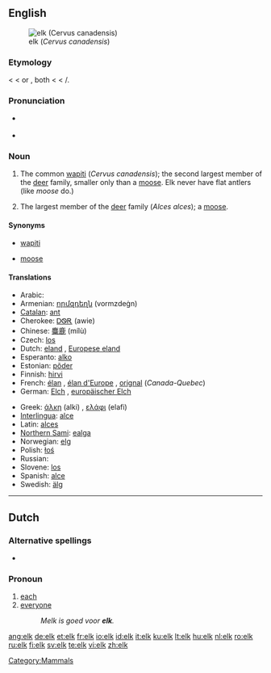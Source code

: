 {{wikipedia}}
==English==
[[Image:Cervus canadensis2006.jpg|thumb|elk (''Cervus canadensis'')]]

===Etymology===
{{etyl|enm|en}} {{term|elk|lang=enm}} < {{etyl|ang|en}} {{term|eolc|lang=ang}} < {{etyl|non|en}} {{term|elgr|lang=non}} or {{etyl|gmh|en}} {{term|elch|lang=gmh}}, both < {{proto|Germanic|elkh-|lang=en}} < {{proto|Indo-European|ol-|lang=en}}/{{proto|Indo-European|el-|red, brow|lang=en|title=}}.

===Pronunciation===
* {{IPA|/ɛlk/}} {{SAMPA|/Elk/}}
* {{audio|en-us-elk.ogg|Audio (US)}}

===Noun===
{{en-noun|elk}}

# {{US|Canada}} The common [[wapiti]] (''Cervus canadensis''); the second largest member of the [[deer]] family, smaller only than a [[moose]].  Elk never have flat antlers (like ''moose'' do.)
# {{UK}} The largest member of the [[deer]] family (''Alces alces''); a [[moose]].

====Synonyms====
* {{sense|Cervus candensis}} [[wapiti]]
* {{sense|Alces alces}} [[moose]]

====Translations====
{{trans-see|wapiti - ''Cervus candensis|wapiti}}
{{trans-top|moose - ''Alces alces''}}
* Arabic: {{Arab|[[موظ]]}} {{IPAchar|(mūẓ)}} {{m}}
* Armenian: [[որմզդեղն]] (vormzdeġn)
* [[Catalan]]: [[ant#Catalan|ant]] {{m}}
* Cherokee: [[ᎠᏫᎡ]] (awie)
* Chinese: [[麋鹿]] (mílù)
* Czech: [[los]] {{m}}
* Dutch: [[eland]] {{m}}, [[Europese eland]] {{m}}
* Esperanto: [[alko]]
* Estonian: [[põder]]
* Finnish: [[hirvi]]
* French: [[élan]] {{m}}, [[élan d'Europe]] {{m}}, [[orignal]] {{m}} (''Canada-Quebec'')
* German: [[Elch]] {{m}}, [[europäischer Elch]] {{m}}
{{trans-mid}}
* Greek: [[άλκη]] (alki) {{f}}, [[ελάφι]] (elafi) {{n}}
* [[Interlingua]]: [[alce]]
* Latin: [[alces]] {{f}}
* [[Northern Sami]]: [[ealga]]
* Norwegian: [[elg]] {{m}}
* Polish: [[łoś]] {{m}}
* Russian: {{t|ru|лось|tr=los’|m}}
* Slovene: [[los]] {{m}}
* Spanish: [[alce]] {{m}}
* Swedish: [[älg]] {{c}}
{{trans-bottom}}

[[Category:Mammals]]

----

==Dutch==

===Alternative spellings===
* {{l|nl|elke}}

===Pronoun===
{{infl|nl|pronoun}}

# [[each]]
# [[everyone]]
#: ''Melk is goed voor '''elk'''.''

[[ang:elk]]
[[de:elk]]
[[et:elk]]
[[fr:elk]]
[[io:elk]]
[[id:elk]]
[[it:elk]]
[[ku:elk]]
[[lt:elk]]
[[hu:elk]]
[[nl:elk]]
[[ro:elk]]
[[ru:elk]]
[[fi:elk]]
[[sv:elk]]
[[te:elk]]
[[vi:elk]]
[[zh:elk]]